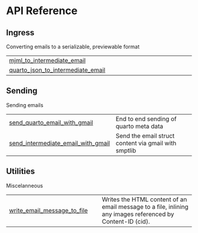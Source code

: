 # API Reference {.doc .doc-index}

## Ingress

Converting emails to a serializable, previewable format


| | |
| --- | --- |
| [mjml_to_intermediate_email](mjml_to_intermediate_email.qmd#emailer-lib.mjml_to_intermediate_email) |  |
| [quarto_json_to_intermediate_email](quarto_json_to_intermediate_email.qmd#emailer-lib.quarto_json_to_intermediate_email) |  |

## Sending

Sending emails


| | |
| --- | --- |
| [send_quarto_email_with_gmail](send_quarto_email_with_gmail.qmd#emailer-lib.send_quarto_email_with_gmail) | End to end sending of quarto meta data |
| [send_intermediate_email_with_gmail](send_intermediate_email_with_gmail.qmd#emailer-lib.send_intermediate_email_with_gmail) | Send the email struct content via gmail with smptlib |

## Utilities

Miscelanneous 


| | |
| --- | --- |
| [write_email_message_to_file](write_email_message_to_file.qmd#emailer-lib.write_email_message_to_file) | Writes the HTML content of an email message to a file, inlining any images referenced by Content-ID (cid). |